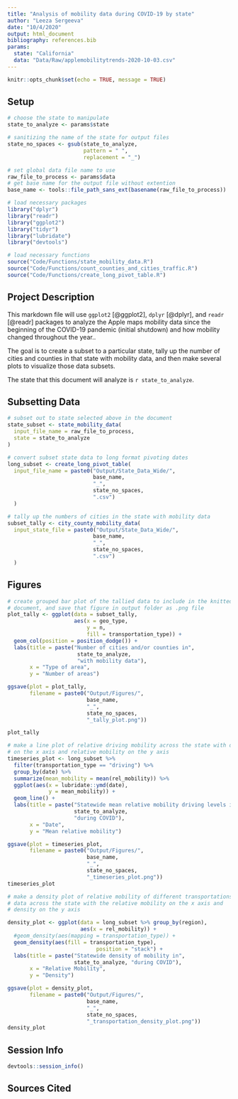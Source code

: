 ```yaml
---
title: "Analysis of mobility data during COVID-19 by state"
author: "Leeza Sergeeva"
date: "10/4/2020"
output: html_document
bibliography: references.bib
params:
  state: "California"
  data: "Data/Raw/applemobilitytrends-2020-10-03.csv"
---
```


```r
knitr::opts_chunk$set(echo = TRUE, message = TRUE)
```

## Setup

```r
# choose the state to manipulate
state_to_analyze <- params$state

# sanitizing the name of the state for output files
state_no_spaces <- gsub(state_to_analyze,
                        pattern = " ",
                        replacement = "_")

# set global data file name to use
raw_file_to_process <- params$data
# get base name for the output file without extention
base_name <- tools::file_path_sans_ext(basename(raw_file_to_process))

```

```r
# load necessary packages
library("dplyr")
library("readr")
library("ggplot2")
library("tidyr")
library("lubridate")
library("devtools")

# load necessary functions
source("Code/Functions/state_mobility_data.R")
source("Code/Functions/count_counties_and_cities_traffic.R")
source("Code/Functions/create_long_pivot_table.R")
```

## Project Description

This markdown file will use `ggplot2` [@ggplot2], `dplyr` [@dplyr], and `readr` [@readr] packages to analyze the Apple maps mobility data since the beginning of the COVID-19 pandemic (initial shutdown) and how mobility changed throughout the year..

The goal is to create a subset to a particular state, tally up the number of cities and counties in that state with mobility data, and then make several plots to visualize those data subsets.

The state that this document will analyze is `r state_to_analyze`.

## Subsetting Data

```r
# subset out to state selected above in the document
state_subset <- state_mobility_data(
  input_file_name = raw_file_to_process,
  state = state_to_analyze
)
```

```r
# convert subset state data to long format pivoting dates
long_subset <- create_long_pivot_table(
  input_file_name = paste0("Output/State_Data_Wide/",
                           base_name,
                           "_",
                           state_no_spaces,
                           ".csv")
  )
```
```r
# tally up the numbers of cities in the state with mobility data
subset_tally <- city_county_mobility_data(
  input_state_file = paste0("Output/State_Data_Wide/",
                           base_name,
                           "_",
                           state_no_spaces,
                           ".csv")
  )
```

## Figures

```r
# create grouped bar plot of the tallied data to include in the knitted
# document, and save that figure in output folder as .png file
plot_tally <- ggplot(data = subset_tally,
                     aes(x = geo_type,
                         y = n,
                         fill = transportation_type)) +
  geom_col(position = position_dodge()) +
  labs(title = paste("Number of cities and/or counties in",
                      state_to_analyze,
                      "with mobility data"),
       x = "Type of area",
       y = "Number of areas")

ggsave(plot = plot_tally,
       filename = paste0("Output/Figures/",
                         base_name,
                         "_",
                         state_no_spaces,
                         "_tally_plot.png"))

plot_tally
```

```r
# make a line plot of relative driving mobility across the state with date
# on the x axis and relative mobility on the y axis
timeseries_plot <- long_subset %>%
  filter(transportation_type == "driving") %>%
  group_by(date) %>%
  summarize(mean_mobility = mean(rel_mobility)) %>%
  ggplot(aes(x = lubridate::ymd(date),
             y = mean_mobility)) +
  geom_line() +
  labs(title = paste("Statewide mean relative mobility driving levels in",
                     state_to_analyze,
                     "during COVID"),
       x = "Date",
       y = "Mean relative mobility")

ggsave(plot = timeseries_plot,
       filename = paste0("Output/Figures/",
                         base_name,
                         "_",
                         state_no_spaces,
                         "_timeseries_plot.png"))
timeseries_plot
```

```r
# make a density plot of relative mobility of different transportations types
# data across the state with the relative mobility on the x axis and
# density on the y axis

density_plot <- ggplot(data = long_subset %>% group_by(region),
                       aes(x = rel_mobility)) +
  #geom_density(aes(mapping = transportation_type)) +
  geom_density(aes(fill = transportation_type),
                            position = "stack") +
  labs(title = paste("Statewide density of mobility in",
                     state_to_analyze, "during COVID"),
       x = "Relative Mobility",
       y = "Density")

ggsave(plot = density_plot,
       filename = paste0("Output/Figures/",
                         base_name,
                         "_",
                         state_no_spaces,
                         "_transportation_density_plot.png"))
density_plot
```


## Session Info

```r
devtools::session_info()
```

## Sources Cited
